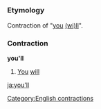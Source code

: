 =={{en}}==
[[Category:English contractions]]
===Etymology===
Contraction of "[[you]] [[will|(wi)ll]]".
===Contraction===
'''you'll'''

#[[You]] [[will]]

[[ja:you'll]]